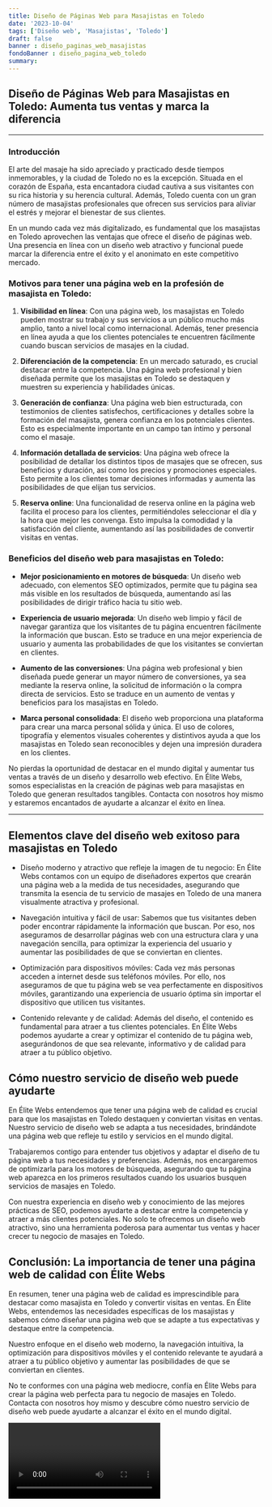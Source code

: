 ```yaml
---
title: Diseño de Páginas Web para Masajistas en Toledo
date: '2023-10-04'
tags: ['Diseño web', 'Masajistas', 'Toledo']
draft: false
banner : diseño_paginas_web_masajistas
fondoBanner : diseño_pagina_web_toledo
summary: 
---
```


## Diseño de Páginas Web para Masajistas en Toledo: Aumenta tus ventas y marca la diferencia

---

### Introducción

El arte del masaje ha sido apreciado y practicado desde tiempos inmemorables, y la ciudad de Toledo no es la excepción. Situada en el corazón de España, esta encantadora ciudad cautiva a sus visitantes con su rica historia y su herencia cultural. Además, Toledo cuenta con un gran número de masajistas profesionales que ofrecen sus servicios para aliviar el estrés y mejorar el bienestar de sus clientes.

En un mundo cada vez más digitalizado, es fundamental que los masajistas en Toledo aprovechen las ventajas que ofrece el diseño de páginas web. Una presencia en línea con un diseño web atractivo y funcional puede marcar la diferencia entre el éxito y el anonimato en este competitivo mercado.

### Motivos para tener una página web en la profesión de masajista en Toledo:

1. **Visibilidad en línea**: Con una página web, los masajistas en Toledo pueden mostrar su trabajo y sus servicios a un público mucho más amplio, tanto a nivel local como internacional. Además, tener presencia en línea ayuda a que los clientes potenciales te encuentren fácilmente cuando buscan servicios de masajes en la ciudad.

2. **Diferenciación de la competencia**: En un mercado saturado, es crucial destacar entre la competencia. Una página web profesional y bien diseñada permite que los masajistas en Toledo se destaquen y muestren su experiencia y habilidades únicas.

3. **Generación de confianza**: Una página web bien estructurada, con testimonios de clientes satisfechos, certificaciones y detalles sobre la formación del masajista, genera confianza en los potenciales clientes. Esto es especialmente importante en un campo tan íntimo y personal como el masaje.

4. **Información detallada de servicios**: Una página web ofrece la posibilidad de detallar los distintos tipos de masajes que se ofrecen, sus beneficios y duración, así como los precios y promociones especiales. Esto permite a los clientes tomar decisiones informadas y aumenta las posibilidades de que elijan tus servicios.

5. **Reserva online**: Una funcionalidad de reserva online en la página web facilita el proceso para los clientes, permitiéndoles seleccionar el día y la hora que mejor les convenga. Esto impulsa la comodidad y la satisfacción del cliente, aumentando así las posibilidades de convertir visitas en ventas.

### Beneficios del diseño web para masajistas en Toledo:

- **Mejor posicionamiento en motores de búsqueda**: Un diseño web adecuado, con elementos SEO optimizados, permite que tu página sea más visible en los resultados de búsqueda, aumentando así las posibilidades de dirigir tráfico hacia tu sitio web.

- **Experiencia de usuario mejorada**: Un diseño web limpio y fácil de navegar garantiza que los visitantes de tu página encuentren fácilmente la información que buscan. Esto se traduce en una mejor experiencia de usuario y aumenta las probabilidades de que los visitantes se conviertan en clientes.

- **Aumento de las conversiones**: Una página web profesional y bien diseñada puede generar un mayor número de conversiones, ya sea mediante la reserva online, la solicitud de información o la compra directa de servicios. Esto se traduce en un aumento de ventas y beneficios para los masajistas en Toledo.

- **Marca personal consolidada**: El diseño web proporciona una plataforma para crear una marca personal sólida y única. El uso de colores, tipografía y elementos visuales coherentes y distintivos ayuda a que los masajistas en Toledo sean reconocibles y dejen una impresión duradera en los clientes.

No pierdas la oportunidad de destacar en el mundo digital y aumentar tus ventas a través de un diseño y desarrollo web efectivo. En Élite Webs, somos especialistas en la creación de páginas web para masajistas en Toledo que generan resultados tangibles. Contacta con nosotros hoy mismo y estaremos encantados de ayudarte a alcanzar el éxito en línea.

---

<GifSeo />

<Cta />

## Elementos clave del diseño web exitoso para masajistas en Toledo

- Diseño moderno y atractivo que refleje la imagen de tu negocio: En Élite Webs contamos con un equipo de diseñadores expertos que crearán una página web a la medida de tus necesidades, asegurando que transmita la esencia de tu servicio de masajes en Toledo de una manera visualmente atractiva y profesional.

- Navegación intuitiva y fácil de usar: Sabemos que tus visitantes deben poder encontrar rápidamente la información que buscan. Por eso, nos aseguramos de desarrollar páginas web con una estructura clara y una navegación sencilla, para optimizar la experiencia del usuario y aumentar las posibilidades de que se conviertan en clientes.

- Optimización para dispositivos móviles: Cada vez más personas acceden a internet desde sus teléfonos móviles. Por ello, nos aseguramos de que tu página web se vea perfectamente en dispositivos móviles, garantizando una experiencia de usuario óptima sin importar el dispositivo que utilicen tus visitantes.

- Contenido relevante y de calidad: Además del diseño, el contenido es fundamental para atraer a tus clientes potenciales. En Élite Webs podemos ayudarte a crear y optimizar el contenido de tu página web, asegurándonos de que sea relevante, informativo y de calidad para atraer a tu público objetivo.

## Cómo nuestro servicio de diseño web puede ayudarte

En Élite Webs entendemos que tener una página web de calidad es crucial para que los masajistas en Toledo destaquen y conviertan visitas en ventas. Nuestro servicio de diseño web se adapta a tus necesidades, brindándote una página web que refleje tu estilo y servicios en el mundo digital.

Trabajaremos contigo para entender tus objetivos y adaptar el diseño de tu página web a tus necesidades y preferencias. Además, nos encargaremos de optimizarla para los motores de búsqueda, asegurando que tu página web aparezca en los primeros resultados cuando los usuarios busquen servicios de masajes en Toledo.

Con nuestra experiencia en diseño web y conocimiento de las mejores prácticas de SEO, podemos ayudarte a destacar entre la competencia y atraer a más clientes potenciales. No solo te ofrecemos un diseño web atractivo, sino una herramienta poderosa para aumentar tus ventas y hacer crecer tu negocio de masajes en Toledo.

## Conclusión: La importancia de tener una página web de calidad con Élite Webs

En resumen, tener una página web de calidad es imprescindible para destacar como masajista en Toledo y convertir visitas en ventas. En Élite Webs, entendemos las necesidades específicas de los masajistas y sabemos cómo diseñar una página web que se adapte a tus expectativas y destaque entre la competencia.

Nuestro enfoque en el diseño web moderno, la navegación intuitiva, la optimización para dispositivos móviles y el contenido relevante te ayudará a atraer a tu público objetivo y aumentar las posibilidades de que se conviertan en clientes.

No te conformes con una página web mediocre, confía en Élite Webs para crear la página web perfecta para tu negocio de masajes en Toledo. Contacta con nosotros hoy mismo y descubre cómo nuestro servicio de diseño web puede ayudarte a alcanzar el éxito en el mundo digital.

<Video />

<CtaBot job='Masajistas' city='Toledo'/>

<Gmaps query='Toledo+españa+maps' />